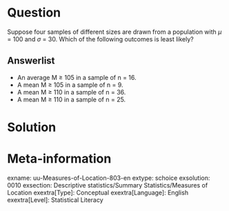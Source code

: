 Question
========
Suppose four samples of different sizes are drawn from a population with $\mu$ = 100 and $\sigma$ = 30. Which of the following outcomes is least likely?


  
Answerlist
----------
* An average M $\geq$ 105 in a sample of n = 16.
* A mean M $\geq$ 105 in a sample of n = 9.
* A mean M $\geq$ 110 in a sample of n = 36.
* A mean M $\geq$ 110 in a sample of n = 25.
	

Solution
========

Meta-information
================
exname: uu-Measures-of-Location-803-en
extype: schoice
exsolution: 0010
exsection: Descriptive statistics/Summary Statistics/Measures of Location
exextra[Type]: Conceptual
exextra[Language]: English
exextra[Level]: Statistical Literacy

